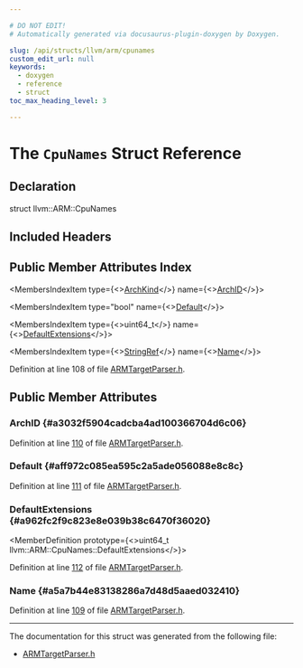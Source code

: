 ```yaml
---

# DO NOT EDIT!
# Automatically generated via docusaurus-plugin-doxygen by Doxygen.

slug: /api/structs/llvm/arm/cpunames
custom_edit_url: null
keywords:
  - doxygen
  - reference
  - struct
toc_max_heading_level: 3

---
```





# The `CpuNames` Struct Reference

<DoxygenPage pluginConfig={pluginConfig}>



## Declaration

<CodeBlock>struct llvm::ARM::CpuNames</CodeBlock>

## Included Headers

<IncludesList>
<IncludesListItem
  filePath="llvm/TargetParser/ARMTargetParser.h"
  permalink="/docs/api/files/include/include/llvm/include/llvm/targetparser/armtargetparser-h"
  isLocal="true" />
</IncludesList>

## Public Member Attributes Index

<MembersIndex>

<MembersIndexItem
  type={<><a href="/docs/api/namespaces/llvm/arm/#a251fc5156cdf171e44a7a4463609fe8a">ArchKind</a></>}
  name={<><a href="#a3032f5904cadcba4ad100366704d6c06">ArchID</a></>}>
</MembersIndexItem>

<MembersIndexItem
  type="bool"
  name={<><a href="#aff972c085ea595c2a5ade056088e8c8c">Default</a></>}>
</MembersIndexItem>

<MembersIndexItem
  type={<>uint64&#95;t</>}
  name={<><a href="#a962fc2f9c823e8e039b38c6470f36020">DefaultExtensions</a></>}>
</MembersIndexItem>

<MembersIndexItem
  type={<><a href="/docs/api/classes/llvm/stringref">StringRef</a></>}
  name={<><a href="#a5a7b44e83138286a7d48d5aaed032410">Name</a></>}>
</MembersIndexItem>

</MembersIndex>


Definition at line 108 of file <a href="/docs/api/files/include/include/llvm/include/llvm/targetparser/armtargetparser-h">ARMTargetParser.h</a>.

<SectionDefinition>

## Public Member Attributes

### ArchID {#a3032f5904cadcba4ad100366704d6c06}

<MemberDefinition
  prototype="ArchKind llvm::ARM::CpuNames::ArchID">

Definition at line <a href="/docs/api/files/include/include/llvm/include/llvm/targetparser/armtargetparser-h/#l00110">110</a> of file <a href="/docs/api/files/include/include/llvm/include/llvm/targetparser/armtargetparser-h">ARMTargetParser.h</a>.
</MemberDefinition>

### Default {#aff972c085ea595c2a5ade056088e8c8c}

<MemberDefinition
  prototype="bool llvm::ARM::CpuNames::Default">

Definition at line <a href="/docs/api/files/include/include/llvm/include/llvm/targetparser/armtargetparser-h/#l00111">111</a> of file <a href="/docs/api/files/include/include/llvm/include/llvm/targetparser/armtargetparser-h">ARMTargetParser.h</a>.
</MemberDefinition>

### DefaultExtensions {#a962fc2f9c823e8e039b38c6470f36020}

<MemberDefinition
  prototype={<>uint64&#95;t llvm::ARM::CpuNames::DefaultExtensions</>}>

Definition at line <a href="/docs/api/files/include/include/llvm/include/llvm/targetparser/armtargetparser-h/#l00112">112</a> of file <a href="/docs/api/files/include/include/llvm/include/llvm/targetparser/armtargetparser-h">ARMTargetParser.h</a>.
</MemberDefinition>

### Name {#a5a7b44e83138286a7d48d5aaed032410}

<MemberDefinition
  prototype="StringRef llvm::ARM::CpuNames::Name">

Definition at line <a href="/docs/api/files/include/include/llvm/include/llvm/targetparser/armtargetparser-h/#l00109">109</a> of file <a href="/docs/api/files/include/include/llvm/include/llvm/targetparser/armtargetparser-h">ARMTargetParser.h</a>.
</MemberDefinition>

</SectionDefinition>

<hr/>

The documentation for this struct was generated from the following file:

<ul>
<li><a href="/docs/api/files/include/include/llvm/include/llvm/targetparser/armtargetparser-h">ARMTargetParser.h</a></li>
</ul>

</DoxygenPage>
